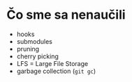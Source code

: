 # Čo sme sa nenaučili

- hooks
- submodules
- pruning
- cherry picking
- LFS = Large File Storage
- garbage collection (`git gc`)